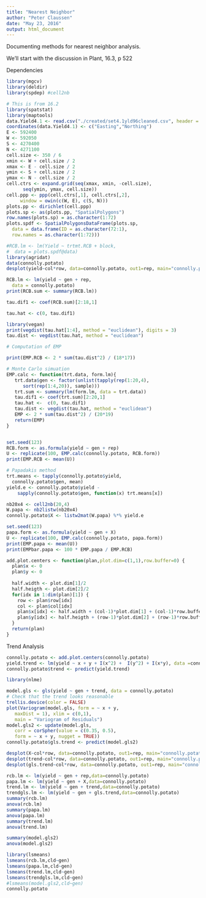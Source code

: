 ```yaml
---
title: "Nearest Neighbor"
author: "Peter Claussen"
date: "May 23, 2016"
output: html_document
---
```


Documenting methods for nearest neighbor analysis.

We'll start with the discussion in Plant, 16.3, p 522

Dependencies
```r
library(mgcv)
library(deldir)
library(spdep) #cell2nb
```

```r
# This is from 16.2
library(spatstat)
library(maptools)
data.Yield4.1 <- read.csv("./created/set4.1yld96cleaned.csv", header = TRUE)
coordinates(data.Yield4.1) <- c("Easting","Northing")
E <- 592400
W <- 592050
S <- 4270400
N <- 4271100
cell.size <- 350 / 6
xmin <- W + cell.size / 2
xmax <- E - cell.size / 2
ymin <- S + cell.size / 2
ymax <- N - cell.size / 2
cell.ctrs <- expand.grid(seq(xmax, xmin, -cell.size),
      seq(ymin, ymax, cell.size))
cell.ppp <- ppp(cell.ctrs[,1], cell.ctrs[,2],
     window = owin(c(W, E), c(S, N)))
plots.pp <- dirichlet(cell.ppp)
plots.sp <- as(plots.pp, "SpatialPolygons")
row.names(plots.sp) = as.character(1:72)
plots.spdf <- SpatialPolygonsDataFrame(plots.sp,
  data = data.frame(ID = as.character(72:1),
  row.names = as.character(1:72)))
```


```r
#RCB.lm <- lm(Yield ~ trtmt.RCB + block,
#  data = plots.spdf@data)
library(agridat)
data(connolly.potato)
desplot(yield~col*row, data=connolly.potato, out1=rep, main="connolly.potato yields")

RCB.lm <- lm(yield ~ gen + rep,
  data = connolly.potato)
print(RCB.sum <- summary(RCB.lm))

tau.dif1 <- coef(RCB.sum)[2:18,1]

tau.hat <- c(0, tau.dif1)

library(vegan)
print(vegdist(tau.hat[1:4], method = "euclidean"), digits = 3)
tau.dist <- vegdist(tau.hat, method = "euclidean")

# Computation of EMP

print(EMP.RCB <- 2 * sum(tau.dist^2) / (18*17))

# Monte Carlo simuation
EMP.calc <- function(trt.data, form.lm){
   trt.data$gen <- factor(unlist(tapply(rep(1:20,4),
      sort(rep(1:4,20)), sample)))
   trt.sum <- summary(lm(form.lm, data = trt.data))
   tau.dif1 <- coef(trt.sum)[2:20,1]
   tau.hat <-  c(0, tau.dif1)
   tau.dist <- vegdist(tau.hat, method = "euclidean")
   EMP <- 2 * sum(tau.dist^2) / (20*19)
   return(EMP)
}


set.seed(123)
RCB.form <- as.formula(yield ~ gen + rep)
U <- replicate(100, EMP.calc(connolly.potato, RCB.form))
print(EMP.RCB <- mean(U))

```

```r
# Papadakis method
trt.means <- tapply(connolly.potato$yield,
  connolly.potato$gen, mean)
yield.e <- connolly.potato$yield -
    sapply(connolly.potato$gen, function(x) trt.means[x])

nb20x4 <- cell2nb(20,4)
W.papa <- nb2listw(nb20x4)
connolly.potato$X <- listw2mat(W.papa) %*% yield.e

set.seed(123)
papa.form <- as.formula(yield ~ gen + X)
U <- replicate(100, EMP.calc(connolly.potato, papa.form))
print(EMP.papa <- mean(U))
print(EMPbar.papa <- 100 * EMP.papa / EMP.RCB)
```

```r
add.plot.centers <- function(plan,plot.dim=c(1,1),row.buffer=0) {
  plan$x <- 0
  plan$y <- 0
  
  half.width <- plot.dim[1]/2
  half.heigth <- plot.dim[2]/2
  for(idx in 1:dim(plan)[1]) {
    row <- plan$row[idx]
    col <- plan$col[idx]
    plan$x[idx] <- half.width + (col-1)*plot.dim[1] + (col-1)*row.buffer
    plan$y[idx] <- half.heigth + (row-1)*plot.dim[2] + (row-1)*row.buffer
  }
  return(plan)
}
```

Trend Analysis

```r
connolly.potato <- add.plot.centers(connolly.potato)
yield.trend <- lm(yield ~ x + y + I(x^2) +  I(y^2) + I(x*y), data =connolly.potato)
connolly.potato$trend <- predict(yield.trend)
```

```r
library(nlme)

model.gls <- gls(yield ~ gen + trend, data = connolly.potato)
# Check that the trend looks reasonable
trellis.device(color = FALSE)
plot(Variogram(model.gls, form = ~ x + y,
   maxDist = 1), xlim = c(0,1),
   main = "Variogram of Residuals")
model.gls2 <- update(model.gls,
   corr = corSpher(value = c(0.35, 0.5),
   form = ~ x + y, nugget = TRUE))
connolly.potato$gls.trend <- predict(model.gls2)
```

```r
desplot(X~col*row, data=connolly.potato, out1=rep, main="connolly.potato deviations")
desplot(trend~col*row, data=connolly.potato, out1=rep, main="connolly.potato trend")
desplot(gls.trend~col*row, data=connolly.potato, out1=rep, main="connolly.potato gls.trend")
```

```r
rcb.lm <- lm(yield ~ gen + rep,data=connolly.potato)
papa.lm <- lm(yield ~ gen + X,data=connolly.potato)
trend.lm <- lm(yield ~ gen + trend,data=connolly.potato)
trendgls.lm <- lm(yield ~ gen + gls.trend,data=connolly.potato)
summary(rcb.lm)
anova(rcb.lm)
summary(papa.lm)
anova(papa.lm)
summary(trend.lm)
anova(trend.lm)

summary(model.gls2)
anova(model.gls2)

library(lsmeans)
lsmeans(rcb.lm,cld~gen)
lsmeans(papa.lm,cld~gen)
lsmeans(trend.lm,cld~gen)
lsmeans(trendgls.lm,cld~gen)
#lsmeans(model.gls2,cld~gen)
connolly.potato
```